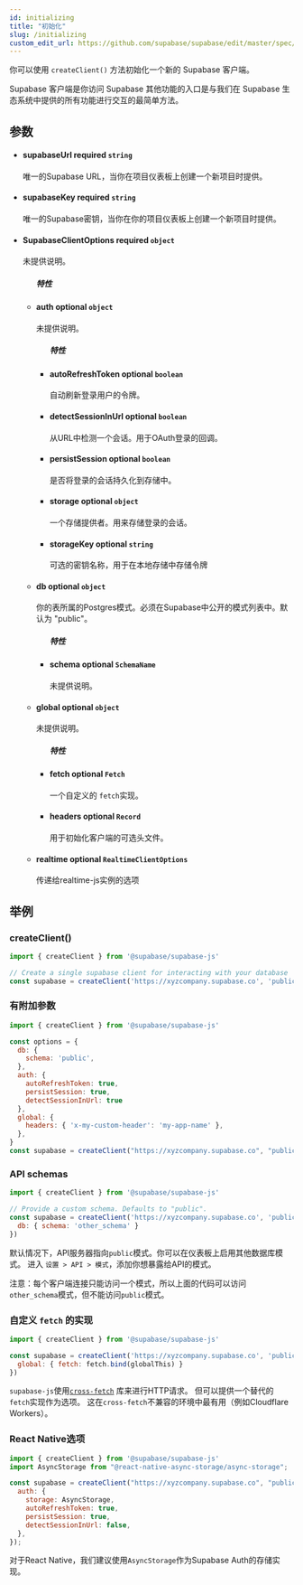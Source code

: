 ```yaml
---
id: initializing
title: "初始化"
slug: /initializing
custom_edit_url: https://github.com/supabase/supabase/edit/master/spec/supabase_js_v2.yml
---
```


你可以使用 `createClient()` 方法初始化一个新的 Supabase 客户端。

Supabase 客户端是你访问 Supabase 其他功能的入口是与我们在 Supabase 生态系统中提供的所有功能进行交互的最简单方法。




## 参数


<ul className="method-list-group">
  
<li className="method-list-item">
  <h4 className="method-list-item-label">
    <span className="method-list-item-label-name">
      supabaseUrl
    </span>
    <span className="method-list-item-label-badge required">
      required
    </span>
    <span className="method-list-item-validation">
      <code>string</code>
    </span>
  </h4>
  <div class="method-list-item-description">

唯一的Supabase URL，当你在项目仪表板上创建一个新项目时提供。

  </div>
  
</li>


<li className="method-list-item">
  <h4 className="method-list-item-label">
    <span className="method-list-item-label-name">
      supabaseKey
    </span>
    <span className="method-list-item-label-badge required">
      required
    </span>
    <span className="method-list-item-validation">
      <code>string</code>
    </span>
  </h4>
  <div class="method-list-item-description">

唯一的Supabase密钥，当你在你的项目仪表板上创建一个新项目时提供。

  </div>
  
</li>


<li className="method-list-item">
  <h4 className="method-list-item-label">
    <span className="method-list-item-label-name">
      SupabaseClientOptions
    </span>
    <span className="method-list-item-label-badge required">
      required
    </span>
    <span className="method-list-item-validation">
      <code>object</code>
    </span>
  </h4>
  <div class="method-list-item-description">

未提供说明。

  </div>
  
<ul className="method-list-group">
  <h5 class="method-list-title method-list-title-isChild expanded">特性</h5>

<li className="method-list-item">
  <h4 className="method-list-item-label">
    <span className="method-list-item-label-name">
      auth
    </span>
    <span className="method-list-item-label-badge false">
      optional
    </span>
    <span className="method-list-item-validation">
      <code>object</code>
    </span>
  </h4>
  <div class="method-list-item-description">

未提供说明。

  </div>
  
<ul className="method-list-group">
  <h5 class="method-list-title method-list-title-isChild expanded">特性</h5>

<li className="method-list-item">
  <h4 className="method-list-item-label">
    <span className="method-list-item-label-name">
      autoRefreshToken
    </span>
    <span className="method-list-item-label-badge false">
      optional
    </span>
    <span className="method-list-item-validation">
      <code>boolean</code>
    </span>
  </h4>
  <div class="method-list-item-description">

自动刷新登录用户的令牌。

  </div>
  
</li>


<li className="method-list-item">
  <h4 className="method-list-item-label">
    <span className="method-list-item-label-name">
      detectSessionInUrl
    </span>
    <span className="method-list-item-label-badge false">
      optional
    </span>
    <span className="method-list-item-validation">
      <code>boolean</code>
    </span>
  </h4>
  <div class="method-list-item-description">

从URL中检测一个会话。用于OAuth登录的回调。

  </div>
  
</li>


<li className="method-list-item">
  <h4 className="method-list-item-label">
    <span className="method-list-item-label-name">
      persistSession
    </span>
    <span className="method-list-item-label-badge false">
      optional
    </span>
    <span className="method-list-item-validation">
      <code>boolean</code>
    </span>
  </h4>
  <div class="method-list-item-description">

是否将登录的会话持久化到存储中。

  </div>
  
</li>


<li className="method-list-item">
  <h4 className="method-list-item-label">
    <span className="method-list-item-label-name">
      storage
    </span>
    <span className="method-list-item-label-badge false">
      optional
    </span>
    <span className="method-list-item-validation">
      <code>object</code>
    </span>
  </h4>
  <div class="method-list-item-description">

一个存储提供者。用来存储登录的会话。

  </div>
  
</li>


<li className="method-list-item">
  <h4 className="method-list-item-label">
    <span className="method-list-item-label-name">
      storageKey
    </span>
    <span className="method-list-item-label-badge false">
      optional
    </span>
    <span className="method-list-item-validation">
      <code>string</code>
    </span>
  </h4>
  <div class="method-list-item-description">

可选的密钥名称，用于在本地存储中存储令牌

  </div>
  
</li>

</ul>

</li>


<li className="method-list-item">
  <h4 className="method-list-item-label">
    <span className="method-list-item-label-name">
      db
    </span>
    <span className="method-list-item-label-badge false">
      optional
    </span>
    <span className="method-list-item-validation">
      <code>object</code>
    </span>
  </h4>
  <div class="method-list-item-description">

你的表所属的Postgres模式。必须在Supabase中公开的模式列表中。默认为 "public"。

  </div>
  
<ul className="method-list-group">
  <h5 class="method-list-title method-list-title-isChild expanded">特性</h5>

<li className="method-list-item">
  <h4 className="method-list-item-label">
    <span className="method-list-item-label-name">
      schema
    </span>
    <span className="method-list-item-label-badge false">
      optional
    </span>
    <span className="method-list-item-validation">
      <code>SchemaName</code>
    </span>
  </h4>
  <div class="method-list-item-description">

未提供说明。

  </div>
  
</li>

</ul>

</li>


<li className="method-list-item">
  <h4 className="method-list-item-label">
    <span className="method-list-item-label-name">
      global
    </span>
    <span className="method-list-item-label-badge false">
      optional
    </span>
    <span className="method-list-item-validation">
      <code>object</code>
    </span>
  </h4>
  <div class="method-list-item-description">

未提供说明。

  </div>
  
<ul className="method-list-group">
  <h5 class="method-list-title method-list-title-isChild expanded">特性</h5>

<li className="method-list-item">
  <h4 className="method-list-item-label">
    <span className="method-list-item-label-name">
      fetch
    </span>
    <span className="method-list-item-label-badge false">
      optional
    </span>
    <span className="method-list-item-validation">
      <code>Fetch</code>
    </span>
  </h4>
  <div class="method-list-item-description">

一个自定义的 `fetch`实现。

  </div>
  
</li>


<li className="method-list-item">
  <h4 className="method-list-item-label">
    <span className="method-list-item-label-name">
      headers
    </span>
    <span className="method-list-item-label-badge false">
      optional
    </span>
    <span className="method-list-item-validation">
      <code>Record</code>
    </span>
  </h4>
  <div class="method-list-item-description">

用于初始化客户端的可选头文件。

  </div>
  
</li>

</ul>

</li>


<li className="method-list-item">
  <h4 className="method-list-item-label">
    <span className="method-list-item-label-name">
      realtime
    </span>
    <span className="method-list-item-label-badge false">
      optional
    </span>
    <span className="method-list-item-validation">
      <code>RealtimeClientOptions</code>
    </span>
  </h4>
  <div class="method-list-item-description">

传递给realtime-js实例的选项

  </div>
  
</li>

</ul>

</li>

</ul>














## 举例

### createClient()



```js
import { createClient } from '@supabase/supabase-js'

// Create a single supabase client for interacting with your database
const supabase = createClient('https://xyzcompany.supabase.co', 'public-anon-key')
```

### 有附加参数



```js
import { createClient } from '@supabase/supabase-js'

const options = {
  db: {
    schema: 'public',
  },
  auth: {
    autoRefreshToken: true,
    persistSession: true,
    detectSessionInUrl: true
  },
  global: {
    headers: { 'x-my-custom-header': 'my-app-name' },
  },
}
const supabase = createClient("https://xyzcompany.supabase.co", "public-anon-key", options)
```

### API schemas



```js
import { createClient } from '@supabase/supabase-js'

// Provide a custom schema. Defaults to "public".
const supabase = createClient('https://xyzcompany.supabase.co', 'public-anon-key', {
  db: { schema: 'other_schema' }
})
```

默认情况下，API服务器指向`public`模式。你可以在仪表板上启用其他数据库模式。
进入 `设置 > API > 模式`，添加你想暴露给API的模式。

注意：每个客户端连接只能访问一个模式，所以上面的代码可以访问`other_schema`模式，但不能访问`public`模式。

### 自定义 `fetch` 的实现



```js
import { createClient } from '@supabase/supabase-js'

const supabase = createClient('https://xyzcompany.supabase.co', 'public-anon-key', {
  global: { fetch: fetch.bind(globalThis) }
})
```

`supabase-js`使用[`cross-fetch`](https://www.npmjs.com/package/cross-fetch) 库来进行HTTP请求。
但可以提供一个替代的`fetch`实现作为选项。
这在`cross-fetch`不兼容的环境中最有用（例如Cloudflare Workers）。

### React Native选项



```js
import { createClient } from '@supabase/supabase-js'
import AsyncStorage from "@react-native-async-storage/async-storage";

const supabase = createClient("https://xyzcompany.supabase.co", "public-anon-key", {
  auth: {
    storage: AsyncStorage,
    autoRefreshToken: true,
    persistSession: true,
    detectSessionInUrl: false,
  },
});
```

对于React Native，我们建议使用`AsyncStorage`作为Supabase Auth的存储实现。